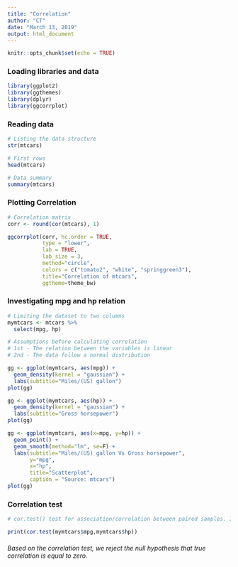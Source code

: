 ---
title: "Correlation"
author: "CT"
date: "March 13, 2019"
output: html_document
---

```{r setup, include=FALSE, message=FALSE, warning=FALSE}
knitr::opts_chunk$set(echo = TRUE)
```

### Loading libraries and data

```{r read, message=FALSE, warning=FALSE}
library(ggplot2)
library(ggthemes)
library(dplyr)
library(ggcorrplot)
```
### Reading data

```{r cars}

# Listing the data structure
str(mtcars)

# First rows
head(mtcars)

# Data summary
summary(mtcars)

```
### Plotting Correlation

```{r plotcorrelation, echo=FALSE}

# Correlation matrix
corr <- round(cor(mtcars), 1)

ggcorrplot(corr, hc.order = TRUE, 
           type = "lower", 
           lab = TRUE, 
           lab_size = 3, 
           method="circle",
           colors = c("tomato2", "white", "springgreen3"), 
           title="Correlation of mtcars", 
           ggtheme=theme_bw)
```

### Investigating mpg and hp relation

```{r plotting}
# Limiting the dataset to two columns
mymtcars <- mtcars %>%
  select(mpg, hp)

# Assumptions before calculating correlation
# 1st - The relation between the variables is linear
# 2nd - The data follow a normal distribution

gg <- ggplot(mymtcars, aes(mpg)) + 
  geom_density(kernel = "gaussian") +
  labs(subtitle="Miles/(US) gallon")
plot(gg)

gg <- ggplot(mymtcars, aes(hp)) + 
  geom_density(kernel = "gaussian") +
  labs(subtitle="Gross horsepower")
plot(gg)

gg <- ggplot(mymtcars, aes(x=mpg, y=hp)) + 
  geom_point() + 
  geom_smooth(method="lm", se=F) + 
  labs(subtitle="Miles/(US) gallon Vs Gross horsepower", 
       y="mpg", 
       x="hp", 
       title="Scatterplot", 
       caption = "Source: mtcars")
plot(gg)
```

### Correlation test

```{r correlation}

# cor.test() test for association/correlation between paired samples. It returns both the correlation coefficient and the significance level(or p-value) of the correlation.

print(cor.test(mymtcars$mpg,mymtcars$hp))

```
###### Based on the correlation test, we reject the null hypothesis that true correlation is equal to zero.

